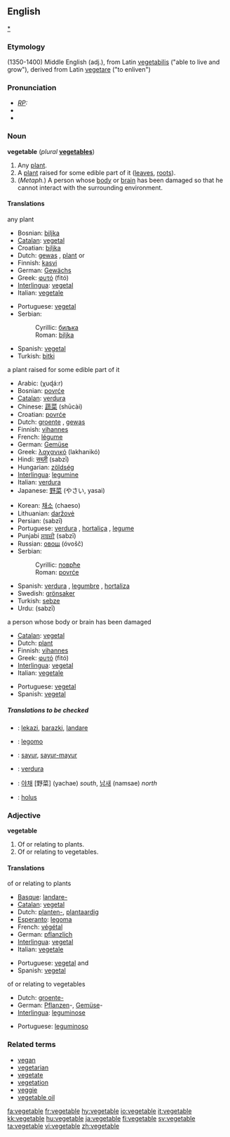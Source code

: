 ==English==
[[category:Vegetables|*]]
===Etymology===
(1350-1400) Middle English (adj.), from Latin [[vegetabilis]] ("able to live and grow"), derived from Latin [[vegetare]] ("to enliven")

===Pronunciation===
*''[[RP]]:'' {{IPA|/ˈvedʒtəbl/}}
*{{SAMPA|/"vEdZ(@)t@b(@)l/}}
*{{audio|en-us-vegetable.ogg|Audio (US)}}

===Noun===
'''vegetable''' (''plural'' '''[[vegetables]]''')

# Any [[plant]].
# A [[plant]] raised for some edible part of it ([[leaves]], [[roots]]).
# (''Metaph.'') A person whose [[body]] or [[brain]] has been damaged so that he cannot interact with the surrounding environment.

====Translations====
;any plant
{{top}}
*Bosnian: [[biljka#Bosnian|biljka]] {{f}}
*[[Catalan]]: [[vegetal]] {{m}}
*Croatian: [[biljka#Croatian|biljka]] {{f}}
*Dutch: [[gewas]] {{n}}, [[plant#Dutch|plant]] {{m}} or {{f}}
*Finnish: [[kasvi]]
*German: [[Gewächs]] {{n}}
*Greek: [[φυτό]] (fitó) {{n}}
*[[Interlingua]]: [[vegetal]]
*Italian: [[vegetale]] {{m}}
{{mid}}
*Portuguese: [[vegetal]] {{m}}
*Serbian:
*:Cyrillic: [[биљка#Serbian|биљка]] {{f}}
*:Roman: [[biljka#Serbian|biljka]] {{f}}
*Spanish: [[vegetal]] {{m}}
*Turkish: [[bitki]]
{{bottom}}

;a plant raised for some edible part of it
{{top}}
*Arabic: {{ARchar|[[خضار]]}} (χuɖá:r)
*Bosnian: [[povrće]] {{p}}
*[[Catalan]]: [[verdura]] {{f}}
*Chinese: [[蔬菜]] (shūcài)
*Croatian: [[povrće]] {{p}}
*Dutch: [[groente]] {{f}}, [[gewas]] {{n}}
*Finnish: [[vihannes]]
*French: [[légume]] {{f}}
*German: [[Gemüse]] {{n}}
*Greek: [[λαχανικό]] (lakhanikó) {{n}}
*Hindi: [[सब्ज़ी]] (sabzī)
*Hungarian: [[zöldség]]
*[[Interlingua]]: [[legumine]]
*Italian: [[verdura]] {{f}}
*Japanese: [[野菜]] (やさい, yasai)
{{mid}}
*Korean: [[채소]] (chaeso)
*Lithuanian: [[daržovė]] {{f}}
*Persian: {{FAchar|[[سبزی]]}} (sabzī)
*Portuguese: [[verdura]] {{f}}, [[hortaliça]] {{f}}, [[legume]] {{m}}
*Punjabi [[ਸਬਜ਼ੀ]] (sabzī)
*Russian: [[овощ]] (óvošč) {{m}}
*Serbian:
*:Cyrillic: [[поврће#Serbian|поврће]] {{p}}
*:Roman: [[povrće#Serbian|povrće]] {{p}}
*Spanish: [[verdura]] {{f}}, [[legumbre]] {{m}}, [[hortaliza]] {{f}}
*Swedish: [[grönsaker]]
*Turkish: [[sebze]]
*Urdu: {{URchar|[[سبزی]]}} (sabzī)
{{bottom}}

;a person whose body or brain has been damaged
{{top}}
*[[Catalan]]: [[vegetal]] {{m}}
*Dutch: [[plant#Dutch|plant]] {{m}}
*Finnish: [[vihannes]]
*Greek: [[φυτό]] (fitó) {{n}}
*[[Interlingua]]: [[vegetal]]
*Italian: [[vegetale]] {{m}}
{{mid}}
*Portuguese: [[vegetal]] {{m}}
*Spanish: [[vegetal]] {{m}}
{{bottom}}

=====Translations to be checked=====
{{checktrans}}

*{{ttbc|Basque}}: [[lekazi]], [[barazki]], [[landare]]
*{{ttbc|Esperanto}}: [[legomo]]
*{{ttbc|Indonesian}}: [[sayur]], [[sayur-mayur]]
*{{ttbc|Interlingua}}: [[verdura]]
*{{ttbc|Korean}}: [[야채]] [野菜] (yachae) ''south'', [[남새]] (namsae) ''north''
*{{ttbc|Latin}}: [[holus]]

===Adjective===
'''vegetable'''

# Of or relating to plants.
# Of or relating to vegetables.

====Translations====
;of or relating to plants
{{top}}
*[[Basque]]: [[landare-]]
*[[Catalan]]: [[vegetal]]
*Dutch: [[planten-]], [[plantaardig]]
*[[Esperanto]]: [[legoma]]
*French: [[végétal]]
*German: [[pflanzlich]]
*[[Interlingua]]: [[vegetal]]
*Italian: [[vegetale]]
{{mid}}
*Portuguese: [[vegetal]] {{m}} and {{f}}
*Spanish: [[vegetal]]
{{bottom}}

;of or relating to vegetables
{{top}}
*Dutch: [[groente-]]
*German: [[Pflanzen]]-, [[Gemüse]]-
*[[Interlingua]]: [[leguminose]]
{{mid}}
*Portuguese: [[leguminoso]] {{m}}
{{bottom}}

===Related terms===
*[[vegan]]
*[[vegetarian]]
*[[vegetate]]
*[[vegetation]]
*[[veggie]]
*[[vegetable oil]]

[[fa:vegetable]]
[[fr:vegetable]]
[[hy:vegetable]]
[[io:vegetable]]
[[it:vegetable]]
[[kk:vegetable]]
[[hu:vegetable]]
[[ja:vegetable]]
[[fi:vegetable]]
[[sv:vegetable]]
[[ta:vegetable]]
[[vi:vegetable]]
[[zh:vegetable]]